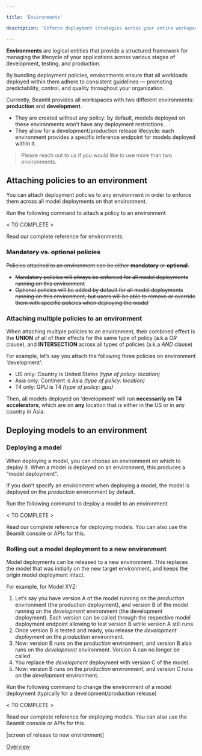 ```yaml
---

title: 'Environments'

description: 'Enforce deployment strategies across your entire workspace.'

---
```


**Environments** are logical entities that provide a structured framework for managing the lifecycle of your applications across various stages of development, testing, and production.

By bundling deployment policies, environments ensure that all workloads deployed within them adhere to consistent guidelines — promoting predictability, control, and quality throughout your organization.

Currently, Beamlit provides all workspaces with two different environments: **production** and **development**. 

- They are created without any policy: by default, models deployed on these environments won’t have any deployment restrictions.
- They allow for a development/production release lifecycle: each environment provides a specific inference endpoint for models deployed within it.

> Please reach out to us if you would like to use more than two environments.

## **Attaching policies to an environment**

You can attach deployment policies to any environment in order to enforce them across all model deployments on that environment.

Run the following command to attach a policy to an environment

< TO COMPLETE > 

Read our complete reference for environments.

### ~~Mandatory vs. optional policies~~

~~Policies attached to an environment can be either **mandatory** or **optional**.~~ 

- ~~Mandatory policies will always be enforced for all model deployments running on this environment~~
- ~~Optional policies will be added by default for all model deployments running on this environment, but users will be able to remove or override them with specific policies when deploying the model~~

### Attaching multiple policies to an environment

When attaching multiple policies to an environment, their combined effect is the **UNION** of all of their effects for the same type of policy (a.k.a *OR* clause), and **INTERSECTION** across all types of policies (a.k.a *AND* clause)

For example, let’s say you attach the following three policies on environment ‘development’:

- US only: Country is United States *(type of policy: location)*
- Asia only: Continent is Asia *(type of policy: location)*
- T4 only: GPU is T4 *(type of policy: gpu)*

Then, all models deployed on ‘development’ will run **necessarily on T4 accelerators**, which are on **any** location that is either in the US or in any country in Asia. 

## **Deploying models to an environment**

### Deploying a model

When deploying a model, you can choose an environment on which to deploy it. When a model is deployed on an environment, this produces a “model deployment”.

If you don’t specify an environment when deploying a model, the model is deployed on the *production* environment by default.

Run the following command to deploy a model to an environment

< TO COMPLETE > 

Read our complete reference for deploying models. You can also use the Beamlit console or APIs for this.

### Rolling out a model deployment to a new environment

Model deployments can be released to a new environment. This replaces the model that was initially on the new target environment, and keeps the origin model deployment intact.

For example, for Model XYZ:

1. Let’s say you have version A of the model running on the *production* environment (the production deployment), and version B of the model running on the *development* environment (the development deployment). Each version can be called through the respective model deployment endpoint allowing to test version B while version A still runs.
2. Once version B is tested and ready, you release the *development deployment* on the *production* environment.
3. Now: version B runs on the *production* environment, and version B also runs on the *development* environment. Version A can no longer be called.
4. You replace the *development* deployment with version C of the model. 
5. Now: version B runs on the *production* environment, and version C runs on the *development* environment. 

Run the following command to change the environment of a model deployment (typically for a development/production release)

< TO COMPLETE > 

Read our complete reference for deploying models. You can also use the Beamlit console or APIs for this.

[screen of release to new environment]

[Overview](Environments/Overview.md)